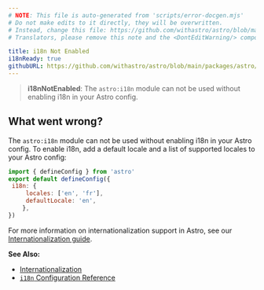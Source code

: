 ```yaml
---
# NOTE: This file is auto-generated from 'scripts/error-docgen.mjs'
# Do not make edits to it directly, they will be overwritten.
# Instead, change this file: https://github.com/withastro/astro/blob/main/packages/astro/src/core/errors/errors-data.ts
# Translators, please remove this note and the <DontEditWarning/> component.

title: i18n Not Enabled
i18nReady: true
githubURL: https://github.com/withastro/astro/blob/main/packages/astro/src/core/errors/errors-data.ts
---
```


<DontEditWarning />


> **i18nNotEnabled**: The `astro:i18n` module can not be used without enabling i18n in your Astro config.

## What went wrong?
The `astro:i18n` module can not be used without enabling i18n in your Astro config. To enable i18n, add a default locale and a list of supported locales to your Astro config:
```js
import { defineConfig } from 'astro'
export default defineConfig({
 i18n: {
	 locales: ['en', 'fr'],
	 defaultLocale: 'en',
	},
})
```

For more information on internationalization support in Astro, see our [Internationalization guide](/en/guides/internationalization/).

**See Also:**
-  [Internationalization](/en/guides/internationalization/)
-  [`i18n` Configuration Reference](/en/reference/configuration-reference/#i18n)


